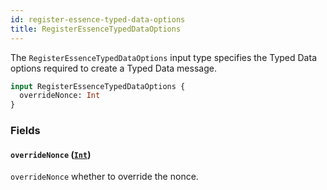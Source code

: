 ```yaml
---
id: register-essence-typed-data-options
title: RegisterEssenceTypedDataOptions
---
```



The `RegisterEssenceTypedDataOptions` input type specifies the Typed Data options required to create a Typed Data message.

```graphql
input RegisterEssenceTypedDataOptions {
  overrideNonce: Int
}
```


### Fields

#### `overrideNonce` ([`Int`](/cyberconnect/reference/scalars/int))

`overrideNonce` whether to override the nonce.




